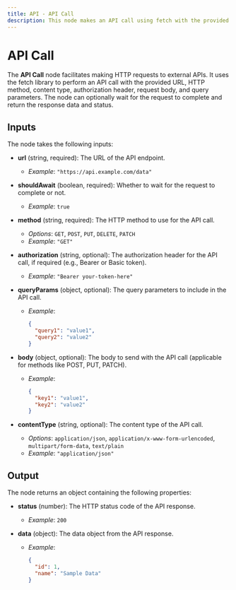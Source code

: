 ```yaml
---
title: API - API Call
description: This node makes an API call using fetch with the provided URL, method, contentType, authorization, and body, and returns the response data and status.
---
```



# API Call
The **API Call** node facilitates making HTTP requests to external APIs. It uses the fetch library to perform an API call with the provided URL, HTTP method, content type, authorization header, request body, and query parameters. The node can optionally wait for the request to complete and return the response data and status.

<Node config={nodeConfig} />

## Inputs
The node takes the following inputs:

- **url** (string, required): The URL of the API endpoint.
  - *Example*: `"https://api.example.com/data"`

- **shouldAwait** (boolean, required): Whether to wait for the request to complete or not.
  - *Example*: `true`

- **method** (string, required): The HTTP method to use for the API call.
  - *Options*: `GET`, `POST`, `PUT`, `DELETE`, `PATCH`
  - *Example*: `"GET"`

- **authorization** (string, optional): The authorization header for the API call, if required (e.g., Bearer or Basic token).
  - *Example*: `"Bearer your-token-here"`

- **queryParams** (object, optional): The query parameters to include in the API call.
  - *Example*:
    ```json
    { 
      "query1": "value1",
      "query2": "value2"
    }
    ```

- **body** (object, optional): The body to send with the API call (applicable for methods like POST, PUT, PATCH).
  - *Example*:
    ```json
    {
      "key1": "value1",
      "key2": "value2"
    }
    ```

- **contentType** (string, optional): The content type of the API call.
  - *Options*: `application/json`, `application/x-www-form-urlencoded`, `multipart/form-data`, `text/plain`
  - *Example*: `"application/json"`

## Output
The node returns an object containing the following properties:

- **status** (number): The HTTP status code of the API response.
  - *Example*: `200`

- **data** (object): The data object from the API response.
  - *Example*:
    ```json
    {
      "id": 1,
      "name": "Sample Data"
    }
    ```